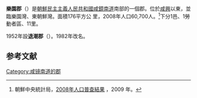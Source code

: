 {{Infobox  Korean settlement
| context = north
| img = DPRK2006 Hamnam-Rakwon.PNG
| hangul = 락원군
| hanja = {{linktext|樂|園|郡}}
|rr=Ragwon-gun
|mr=Ragwŏn-gun
|area_km2=176
|  pop =60700
| popyear = 2008
|  divs = 1邑、1勞動者區、11里
}}
'''樂園郡'''（{{kor|諺=락원군|漢=樂園郡|羅=Ragwŏn gun|f=y}}）是[[朝鮮民主主義人民共和國|朝鮮民主主義人民共和國]][[咸鏡南道|咸鏡南道]]南部的一個郡。位於[[咸興|咸興]]以東，並臨樂園灣、東朝鮮灣。面積176平方公 里，2008年人口60,700人。<ref>朝鮮中央統計局，[http://unstats.un.org/unsd/demographic/sources/census/2010_PHC/North_Korea/Final%20national%20census%20report.pdf 2008年人口普查結果] {{Wayback|url=http://unstats.un.org/unsd/demographic/sources/census/2010_PHC/North_Korea/Final%20national%20census%20report.pdf |date=20100331091148 }}，2009 年。</ref>下分1邑、1勞動者區、11里。

1952年設'''退潮郡'''（{{lang|ko|퇴조군}}）。1982年改名。

==参考文献==
<div class="references-small">
<references></references>
</div>

{{咸鏡南道行政區劃}}

{{DEFAULTSORT:Ragwon-gun}}
[[Category:咸镜南道的郡|Category:咸镜南道的郡]]